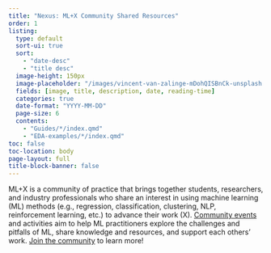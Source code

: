 ```yaml
---
title: "Nexus: ML+X Community Shared Resources"
order: 1
listing:
  type: default
  sort-ui: true
  sort:
    - "date-desc"
    - "title desc"
  image-height: 150px
  image-placeholder: "/images/vincent-van-zalinge-mDohQISBnCk-unsplash.jpg"
  fields: [image, title, description, date, reading-time]
  categories: true
  date-format: "YYYY-MM-DD"
  page-size: 6
  contents:
    - "Guides/*/index.qmd"
    - "EDA-examples/*/index.qmd"
toc: false
toc-location: body
page-layout: full
title-block-banner: false
---
```


ML+X is a community of practice that brings together students, researchers, and industry professionals who share an interest in using machine learning (ML) methods (e.g., regression, classification, clustering, NLP, reinforcement learning, etc.) to advance their work (X). [Community events](https://datascience.wisc.edu/ml-community/#community-events) and activities aim to help ML practitioners explore the challenges and pitfalls of ML, share knowledge and resources, and support each others’ work. [Join the community](https://datascience.wisc.edu/ml-community/#join) to learn more!

